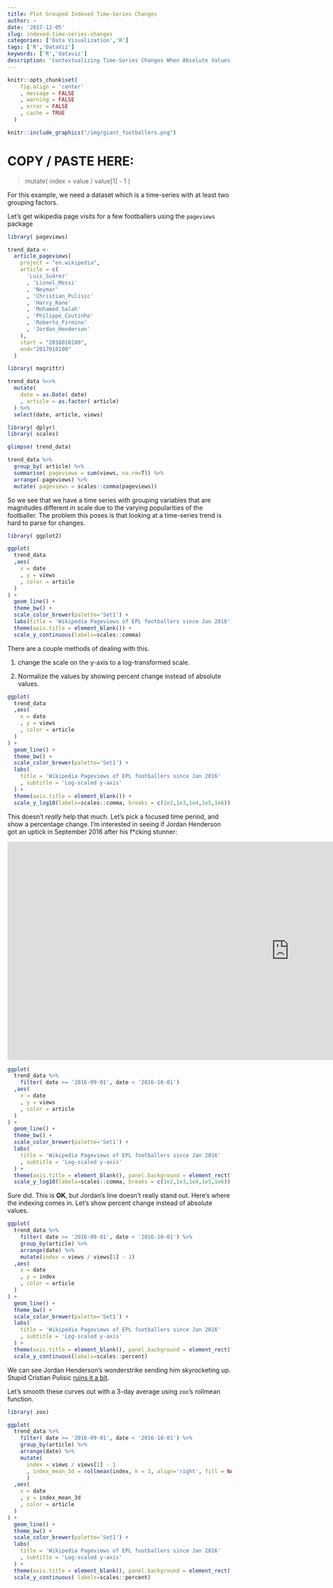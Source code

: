 ```yaml
---
title: Plot Grouped Indexed Time-Series Changes
author: ~
date: '2017-12-05'
slug: indexed-time-series-changes
categories: ['Data Visualization','R']
tags: ['R','DataViz']
keywords: ['R','dataviz']
description: 'Contextualizing Time-Series Changes When Absolute Values are Magnitudes Different'
---
```


```r

knitr::opts_chunk$set(
    fig.align = 'center'
    , message = FALSE
    , warning = FALSE
    , error = FALSE
    , cache = TRUE
  )

```


```r

knitr::include_graphics("/img/giant_footballers.png")

```

<h1>COPY / PASTE HERE: </h1>

> mutate( index = value / value[1] - 1 )

For this example, we need a dataset which is a time-series with at least two grouping factors.  

Let's get wikipedia page visits for a few footballers using the `pageviews` package

```r

library( pageviews)

trend_data <- 
  article_pageviews(
    project = "en.wikipedia",
    article = c(
      'Luis_Suárez'
      , 'Lionel_Messi'
      , 'Neymar'
      , 'Christian_Pulisic'
      , 'Harry_Kane'
      , 'Mohamed_Salah'
      , 'Philippe_Coutinho'
      , 'Roberto_Firmino'
      , 'Jordan_Henderson'
    ),
    start = "2016010100",
    end="2017010100"
  )

library( magrittr)

trend_data %<>%
  mutate(
    date = as.Date( date)
    , article = as.factor( article)
  ) %>% 
  select(date, article, views)

library( dplyr)
library( scales)

glimpse( trend_data)

trend_data %>%
  group_by( article) %>% 
  summarise( pageviews = sum(views, na.rm=T)) %>% 
  arrange(-pageviews) %>%
  mutate( pageviews = scales::comma(pageviews))

```

So we see that we have a time series with grouping variables that are magnitudes different in scale due to the varying popularities of the footballer. The problem this poses is that looking at a time-series trend is hard to parse for changes.

```r

library( ggplot2)

ggplot(
  trend_data
  ,aes(
    x = date
    , y = views
    , color = article
  )
) +
  geom_line() +
  theme_bw() +
  scale_color_brewer(palette='Set1') +
  labs(title = 'Wikipedia Pageviews of EPL footballers since Jan 2016') +
  theme(axis.title = element_blank()) +
  scale_y_continuous(labels=scales::comma)

```

There are a couple methods of dealing with this.

1. change the scale on the y-axis to a log-transformed scale.

2. Normalize the values by showing percent change instead of absolute values.


```r

ggplot(
  trend_data
  ,aes(
    x = date
    , y = views
    , color = article
  )
) +
  geom_line() +
  theme_bw() +
  scale_color_brewer(palette='Set1') +
  labs(
    title = 'Wikipedia Pageviews of EPL footballers since Jan 2016'
    , subtitle = 'Log-scaled y-axis'
  ) +
  theme(axis.title = element_blank()) +
  scale_y_log10(labels=scales::comma, breaks = c(1e2,1e3,1e4,1e5,1e6))

```

This doesn't *really* help that much. Let's pick a focused time period, and show a percentage change. I'm interested in seeing if Jordan Henderson got an uptick in September 2016 after his f*cking stunner:

<iframe width="1265" height="490" src="https://www.youtube.com/embed/iK88-Z4KCro" frameborder="0" gesture="media" allow="encrypted-media" allowfullscreen></iframe>

```r

ggplot(
  trend_data %>%
    filter( date >= '2016-09-01', date < '2016-10-01')
  ,aes(
    x = date
    , y = views
    , color = article
  )
) +
  geom_line() +
  theme_bw() +
  scale_color_brewer(palette='Set1') +
  labs(
    title = 'Wikipedia Pageviews of EPL footballers since Jan 2016'
    , subtitle = 'Log-scaled y-axis'
  ) +
  theme(axis.title = element_blank(), panel.background = element_rect(fill='#E0E0E0')) +
  scale_y_log10(labels=scales::comma, breaks = c(1e2,1e3,1e4,1e5,1e6))

```

Sure did. This is **OK**, but Jordan's line doesn't really stand out. Here's where the indexing comes in. Let's show percent change instead of absolute values.

```r

ggplot(
  trend_data %>%
    filter( date >= '2016-09-01', date < '2016-10-01') %>% 
    group_by(article) %>% 
    arrange(date) %>% 
    mutate(index = views / views[1] - 1)
  ,aes(
    x = date
    , y = index
    , color = article
  )
) +
  geom_line() +
  theme_bw() +
  scale_color_brewer(palette='Set1') +
  labs(
    title = 'Wikipedia Pageviews of EPL footballers since Jan 2016'
    , subtitle = 'Log-scaled y-axis'
  ) +
  theme(axis.title = element_blank(), panel.background = element_rect(fill='#E0E0E0')) +
  scale_y_continuous(labels=scales::percent)

```

We can see Jordan Henderson's wonderstrike sending him skyrocketing up. Stupid Cristian Pulisic <a href='http://www.espn.co.uk/football/united-states/story/2945346/christian-pulisic-was-wonderful-in-united-states-win-jurgen-klinsmann?src=com' target='_blank'>ruins it a bit</a>.

Let's smooth these curves out with a 3-day average using `zoo`'s rollmean function.

```r

library( zoo)

ggplot(
  trend_data %>%
    filter( date >= '2016-09-01', date < '2016-10-01') %>% 
    group_by(article) %>% 
    arrange(date) %>% 
    mutate(
      index = views / views[1] - 1
      , index_mean_3d = rollmean(index, k = 3, align='right', fill = NA)
      )
  ,aes(
    x = date
    , y = index_mean_3d
    , color = article
  )
) +
  geom_line() +
  theme_bw() +
  scale_color_brewer(palette='Set1') +
  labs(
    title = 'Wikipedia Pageviews of EPL footballers since Jan 2016'
    , subtitle = 'Log-scaled y-axis'
  ) +
  theme(axis.title = element_blank(), panel.background = element_rect(fill='#E0E0E0')) +
  scale_y_continuous( labels=scales::percent)

```










